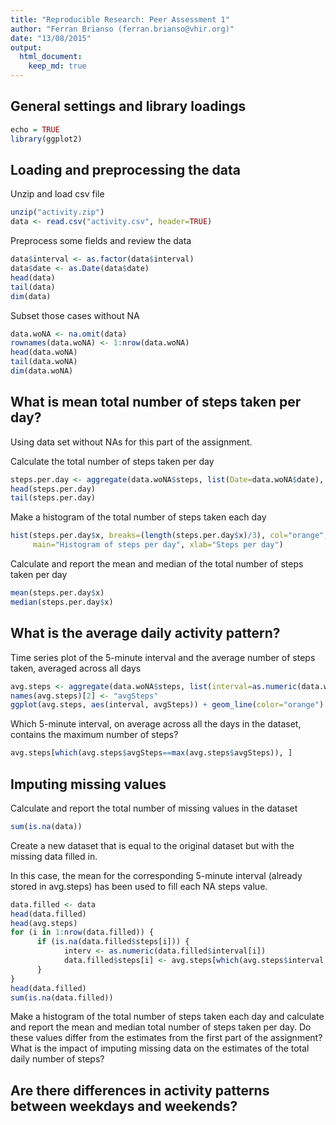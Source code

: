 ```yaml
---
title: "Reproducible Research: Peer Assessment 1"
author: "Ferran Brianso (ferran.brianso@vhir.org)"
date: "13/08/2015"
output: 
  html_document:
    keep_md: true
---
```


## General settings and library loadings

```r
echo = TRUE
library(ggplot2)
```

## Loading and preprocessing the data

Unzip and load csv file
```r
unzip("activity.zip")
data <- read.csv("activity.csv", header=TRUE)
```

Preprocess some fields and review the data
```r
data$interval <- as.factor(data$interval)
data$date <- as.Date(data$date)
head(data)
tail(data)
dim(data)
```

Subset those cases without NA
```r
data.woNA <- na.omit(data)
rownames(data.woNA) <- 1:nrow(data.woNA)
head(data.woNA)
tail(data.woNA)
dim(data.woNA)
```

## What is mean total number of steps taken per day?

Using data set without NAs for this part of the assignment.

Calculate the total number of steps taken per day
```r
steps.per.day <- aggregate(data.woNA$steps, list(Date=data.woNA$date), FUN="sum")
head(steps.per.day)
tail(steps.per.day)
```

Make a histogram of the total number of steps taken each day
```r
hist(steps.per.day$x, breaks=(length(steps.per.day$x)/3), col="orange",
     main="Histogram of steps per day", xlab="Steps per day")
```

Calculate and report the mean and median of the total number of steps taken per day
```r
mean(steps.per.day$x)
median(steps.per.day$x)
```

## What is the average daily activity pattern?

Time series plot of the 5-minute interval and the average number of steps taken, averaged across all days
```r
avg.steps <- aggregate(data.woNA$steps, list(interval=as.numeric(data.woNA$interval)), FUN="mean")
names(avg.steps)[2] <- "avgSteps"
ggplot(avg.steps, aes(interval, avgSteps)) + geom_line(color="orange") + labs(title="Time series plot of the average steps taken per 5-minute interval", x="Intervals", y="Average Number of Steps")
```

Which 5-minute interval, on average across all the days in the dataset, contains the maximum number of steps?
```r
avg.steps[which(avg.steps$avgSteps==max(avg.steps$avgSteps)), ]
```

## Imputing missing values

Calculate and report the total number of missing values in the dataset
```r
sum(is.na(data))
```

Create a new dataset that is equal to the original dataset but with the missing data filled in.  

In this case, the mean for the corresponding 5-minute interval (already stored in avg.steps) has been used to fill each NA steps value.
```r
data.filled <- data
head(data.filled)
head(avg.steps)
for (i in 1:nrow(data.filled)) {
      if (is.na(data.filled$steps[i])) {
            interv <- as.numeric(data.filled$interval[i])
            data.filled$steps[i] <- avg.steps[which(avg.steps$interval == interv), ]$avgSteps
      }
}
head(data.filled)
sum(is.na(data.filled))
```

Make a histogram of the total number of steps taken each day and calculate and report the mean and median total number of steps taken per day. Do these values differ from the estimates from the first part of the assignment? What is the impact of imputing missing data on the estimates of the total daily number of steps?


## Are there differences in activity patterns between weekdays and weekends?
